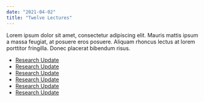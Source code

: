 ```yaml
---
date: "2021-04-02"
title: "Twelve Lectures"
---
```


Lorem ipsum dolor sit amet, consectetur adipiscing elit. Mauris mattis ipsum a
massa feugiat, at posuere eros posuere. Aliquam rhoncus lectus at lorem
porttitor fringilla. Donec placerat bibendum risus.

* [Research Update](/gondwana)
* [Research Update](/gondwana)
* [Research Update](/gondwana)
* [Research Update](/gondwana)
* [Research Update](/gondwana)
* [Research Update](/gondwana)
